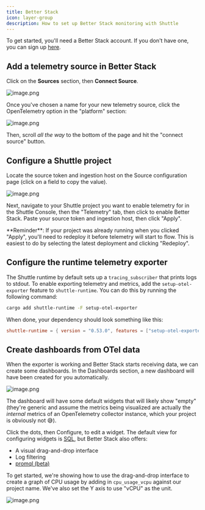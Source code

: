 ```yaml
---
title: Better Stack
icon: layer-group
description: How to set up Better Stack monitoring with Shuttle
---
```


To get started, you'll need a Better Stack account.
If you don't have one, you can sign up [here](https://betterstack.com/).

## Add a telemetry source in Better Stack

Click on the **Sources** section, then **Connect Source**.

![image.png](/images/telemetry/betterstack1.png)

Once you've chosen a name for your new telemetry source, click the OpenTelemetry option in the "platform" section:

![image.png](/images/telemetry/betterstack2.png)

Then, scroll *all the way* to the bottom of the page and hit the "connect source" button.

## Configure a Shuttle project

Locate the source token and ingestion host on the Source configuration page (click on a field to copy the value).

![image.png](/images/telemetry/betterstack3.png)

Next, navigate to your Shuttle project you want to enable telemetry for in the Shuttle Console, then the "Telemetry" tab, then click to enable Better Stack.
Paste your source token and ingestion host, then click "Apply".

<Warning>
    **Reminder**: If your project was already running when you clicked "Apply", you'll need to redeploy it before telemetry will start to flow.
    This is easiest to do by selecting the latest deployment and clicking "Redeploy".
</Warning>

## Configure the runtime telemetry exporter

The Shuttle runtime by default sets up a `tracing_subscriber` that prints logs to stdout.
To enable exporting telemetry and metrics, add the `setup-otel-exporter` feature to `shuttle-runtime`.
You can do this by running the following command:

```bash
cargo add shuttle-runtime -F setup-otel-exporter
```

When done, your dependency should look something like this:

```toml Cargo.toml
shuttle-runtime = { version = "0.53.0", features = ["setup-otel-exporter"] }
```

## Create dashboards from OTel data

When the exporter is working and Better Stack starts receiving data, we can create some dashboards.
In the Dashboards section, a new dashboard will have been created for you automatically.

![image.png](/images/telemetry/betterstack4.png)

The dashboard will have some default widgets that will likely show "empty" (they're generic and assume the metrics being visualized are actually the *internal* metrics of an OpenTelemetry collector instance, which your project is obviously not 😅).

Click the dots, then Configure, to edit a widget.
The default view for configuring widgets is [SQL](https://betterstack.com/docs/logs/dashboards/sql-queries/), but Better Stack also offers:

- A visual drag-and-drop interface
- Log filtering
- [promql (beta)](https://betterstack.com/docs/logs/using-logtail/simplified-promql/)

To get started, we're showing how to use the drag-and-drop interface to create a graph of CPU usage by adding in `cpu_usage_vcpu` against our project name. We've also set the Y axis to use "vCPU" as the unit.

![image.png](/images/telemetry/betterstack5.png)
